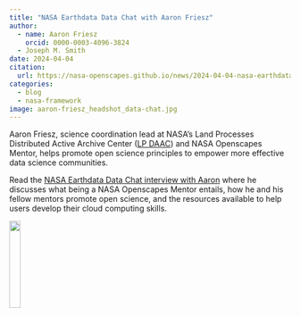 ```yaml
---
title: "NASA Earthdata Data Chat with Aaron Friesz"
author: 
  - name: Aaron Friesz
    orcid: 0000-0003-4096-3824
  - Joseph M. Smith
date: 2024-04-04 
citation:              
  url: https://nasa-openscapes.github.io/news/2024-04-04-nasa-earthdata-aaron-friesz/ 
categories: 
  - blog    
  - nasa-framework 
image: aaron-friesz_headshot_data-chat.jpg
---
```


Aaron Friesz, science coordination lead at NASA's Land Processes Distributed Active Archive Center ([LP DAAC](https://www.earthdata.nasa.gov/eosdis/daacs/lpdaac)) and NASA Openscapes Mentor, helps promote open science principles to empower more effective data science communities.

Read the [NASA Earthdata Data Chat interview with Aaron](https://www.earthdata.nasa.gov/learn/data-chats/aaron-friesz) where he discusses what being a NASA Openscapes Mentor entails, how he and his fellow mentors promote open science, and the resources available to help users develop their cloud computing skills.

![](aaron-friesz_headshot_data-chat.jpg){fig-alt="headshot of Aaron Friesz in black and white. White man, dark hair beard and mustache wearing a dark buttoned shirt with light narrow vertical stripes" width="20%"}
